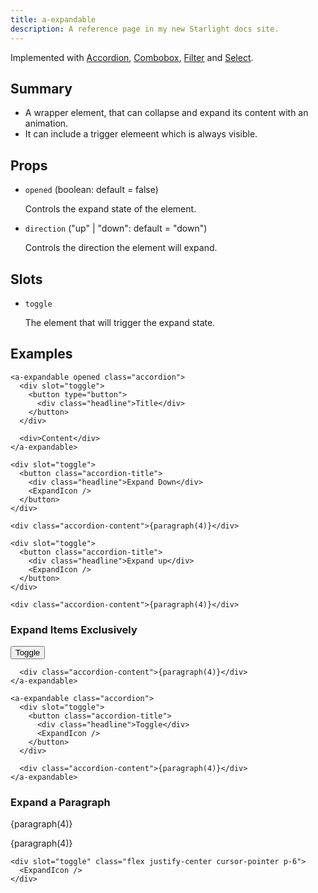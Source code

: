 ```yaml
---
title: a-expandable
description: A reference page in my new Starlight docs site.
---
```



Implemented with [Accordion](/sv-frontend-library/mono/components/accordion), [Combobox](/sv-frontend-library/mono/components/combobox), [Filter](/sv-frontend-library/mono/components/filter) and [Select](/sv-frontend-library/mono/components/select).

## Summary

- A wrapper element, that can collapse and expand its content with an animation.
- It can include a trigger elemeent which is always visible.

## Props

- `opened` (boolean: default = false)

  Controls the expand state of the element.

- `direction` ("up" | "down": default = "down")

  Controls the direction the element will expand.

## Slots

- `toggle`

  The element that will trigger the expand state.

## Examples


```tsx
<a-expandable opened class="accordion">
  <div slot="toggle">
    <button type="button">
      <div class="headline">Title</div>
    </button>
  </div>

  <div>Content</div>
</a-expandable>
```

<div class="not-content">
  <a-expandable class="accordion">

    <div slot="toggle">
      <button class="accordion-title">
        <div class="headline">Expand Down</div>
        <ExpandIcon />
      </button>
    </div>

    <div class="accordion-content">{paragraph(4)}</div>

  </a-expandable>
</div>

<div class="not-content">
  <a-expandable client:load class="accordion" direction="up">

    <div slot="toggle">
      <button class="accordion-title">
        <div class="headline">Expand up</div>
        <ExpandIcon />
      </button>
    </div>

    <div class="accordion-content">{paragraph(4)}</div>

  </a-expandable>
</div>

### Expand Items Exclusively

<div class="not-content">
  <a-toggle client:load active-attribute="opened">
    <a-expandable class="accordion">
      <div slot="toggle">
        <button class="accordion-title">
          <div class="headline">
            <span>Toggle</span>
          </div>
          <ExpandIcon />
        </button>
      </div>

      <div class="accordion-content">{paragraph(4)}</div>
    </a-expandable>

    <a-expandable class="accordion">
      <div slot="toggle">
        <button class="accordion-title">
          <div class="headline">Toggle</div>
          <ExpandIcon />
        </button>
      </div>

      <div class="accordion-content">{paragraph(4)}</div>
    </a-expandable>

  </a-toggle>
</div>

### Expand a Paragraph

<div class="not-content">
  <p>{paragraph(4)}</p>

  <a-expandable class="accordion" direction="up" data-id="one">
    <p>{paragraph(4)}</p>

    <div slot="toggle" class="flex justify-center cursor-pointer p-6">
      <ExpandIcon />
    </div>

  </a-expandable>
</div>
